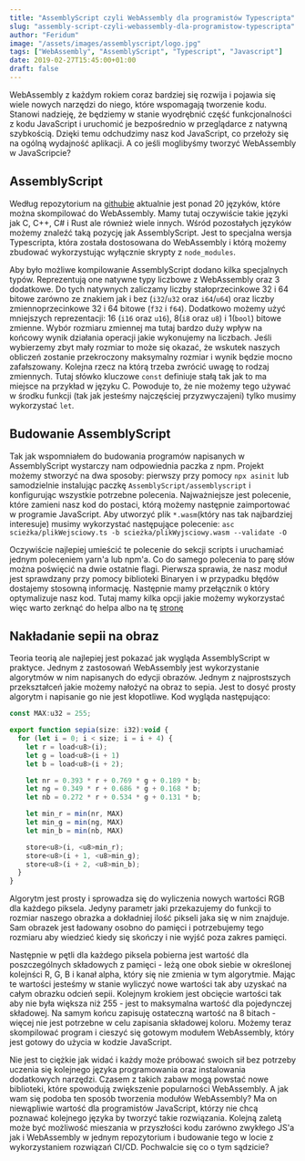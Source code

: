```yaml
---
title: "AssemblyScript czyli WebAssembly dla programistów Typescripta"
slug: "assembly-script-czyli-webassembly-dla-programistow-typescripta"
author: "Feridum"
image: "/assets/images/assemblyscript/logo.jpg"
tags: ["WebAssembly", "AssemblyScript", "Typescript", "Javascript"]
date: 2019-02-27T15:45:00+01:00
draft: false
---
```


WebAssembly z każdym rokiem coraz bardziej się rozwija i pojawia się wiele nowych narzędzi do niego, które wspomagają tworzenie kodu. Stanowi nadzieję, że będziemy w stanie wyodrębnić część funkcjonalności z kodu JavaScript i uruchomić je bezpośrednio w przeglądarce z natywną szybkością. Dzięki temu odchudzimy nasz kod JavaScript, co przełoży się na ogólną wydajność aplikacji. A co jeśli moglibyśmy tworzyć WebAssembly w JavaScripcie?



## AssemblyScript

Według repozytorium na [githubie](https://github.com/appcypher/awesome-wasm-langs) aktualnie jest ponad 20 języków, które można skompilować do WebAssembly. Mamy tutaj oczywiście takie języki jak C, C++, C# i Rust ale również wiele innych. Wśród pozostałych języków możemy znaleźć taką pozycję jak AssemblyScript. Jest to specjalna wersja Typescripta, która została dostosowana do WebAssembly i którą możemy zbudować wykorzystując wyłącznie skrypty z `node_modules`. 

Aby było możliwe kompilowanie AssemblyScript dodano kilka specjalnych typów. Reprezentują one natywne typy liczbowe z WebAssembly oraz 3 dodatkowe. Do tych natywnych zaliczamy liczby stałoprzecinkowe 32 i 64 bitowe zarówno ze znakiem jak i bez (`i32`/`u32` oraz `i64`/`u64`) oraz liczby zmiennoprzecinkowe 32 i 64 bitowe (`f32` i `f64`). Dodatkowo możemy użyć mniejszych reprezentacji: 16 (`i16` oraz `u16`), 8(`i8` oraz `u8`) i 1(`bool`) bitowe zmienne. Wybór rozmiaru zmiennej ma tutaj bardzo duży wpływ na końcowy wynik działania operacji jakie wykonujemy na liczbach. Jeśli wybierzemy zbyt mały rozmiar to może się okazać, że wskutek naszych obliczeń zostanie przekroczony maksymalny rozmiar i wynik będzie mocno zafałszowany. Kolejna rzecz na którą trzeba zwrócić uwagę to rodzaj zmiennych. Tutaj słówko kluczowe `const` definiuje stałą tak jak to ma miejsce na przykład w języku C. Powoduje to, że nie możemy tego używać w środku funkcji (tak jak jesteśmy najczęściej przyzwyczajeni) tylko musimy wykorzystać `let`.


## Budowanie AssemblyScript
Tak jak wspomniałem do budowania programów napisanych w AssemblyScript wystarczy nam odpowiednia paczka z npm. Projekt możemy stworzyć na dwa sposoby: pierwszy przy pomocy `npx asinit` lub samodzielnie instalując paczkę `AssemblyScript/assemblyscript` i konfigurując wszystkie potrzebne polecenia. Najważniejsze jest polecenie, które zamieni nasz kod do postaci, którą możemy następnie zaimportować w programie JavaScript. Aby utworzyć plik `*.wasm`(który nas tak najbardziej interesuje) musimy wykorzystać następujące polecenie: `asc scieżka/plikWejsciowy.ts -b scieżka/plikWyjsciowy.wasm --validate -O`

Oczywiście najlepiej umieścić te polecenie do sekcji scripts i uruchamiać jednym poleceniem yarn'a lub npm'a. Co do samego polecenia to parę słów można poświęcić na dwie ostatnie flagi. Pierwsza sprawia,  że nasz moduł jest sprawdzany przy pomocy biblioteki Binaryen i w przypadku błędów dostajemy stosowną informację. Następnie mamy przełącznik `O` który optymalizuje nasz kod. Tutaj mamy kilka opcji jakie możemy wykorzystać więc warto zerknąć do helpa albo na tę [stronę](https://github.com/AssemblyScript/assemblyscript/wiki/Using-the-compiler)

## Nakładanie sepii na obraz

Teoria teorią ale najlepiej jest pokazać jak wygląda AssemblyScript w praktyce. Jednym z zastosowań WebAssembly jest wykorzystanie algorytmów w nim napisanych do edycji obrazów. Jednym z najprostszych przekształceń jakie możemy nałożyć na obraz to sepia. Jest to dosyć prosty algorytm i napisanie go nie jest kłopotliwe. Kod wygląda następująco:

```js
const MAX:u32 = 255;

export function sepia(size: i32):void {
  for (let i = 0; i < size; i = i + 4) {
    let r = load<u8>(i);
    let g = load<u8>(i + 1)
    let b = load<u8>(i + 2);

    let nr = 0.393 * r + 0.769 * g + 0.189 * b;
    let ng = 0.349 * r + 0.686 * g + 0.168 * b;
    let nb = 0.272 * r + 0.534 * g + 0.131 * b;

    let min_r = min(nr, MAX)
    let min_g = min(ng, MAX)
    let min_b = min(nb, MAX)

    store<u8>(i, <u8>min_r);
    store<u8>(i + 1, <u8>min_g);
    store<u8>(i + 2, <u8>min_b);
  }
}

```

Algorytm jest prosty i sprowadza się do wyliczenia nowych wartości RGB dla każdego piksela. Jedyny parametr jaki przekazujemy do funkcji to rozmiar naszego obrazka a dokładniej ilość pikseli jaka się w nim znajduje. Sam obrazek jest ładowany osobno do pamięci i potrzebujemy tego rozmiaru aby wiedzieć kiedy się skończy i nie wyjść poza zakres pamięci. 

Następnie w pętli dla każdego piksela pobierna jest wartość dla poszczególnych składowych z pamięci - leżą one obok siebie w określonej kolejnści R, G, B i kanał alpha, który się nie zmienia w tym algorytmie. Mając te wartości jesteśmy w stanie wyliczyć nowe wartości tak aby uzyskać na całym obrazku odcień sepii. Kolejnym krokiem jest obcięcie wartości tak aby nie była większa niż 255 - jest to maksymalna wartość dla pojedynczej składowej. Na samym końcu zapisuję ostateczną wartość na 8 bitach - więcej nie jest potrzebne w celu zapisania składowej koloru. Możemy teraz skompilować program i cieszyć się gotowym modułem WebAssembly, który jest gotowy do użycia w kodzie JavaScript.


Nie jest to ciężkie jak widać i każdy może próbować swoich sił bez potrzeby uczenia się kolejnego języka programowania oraz instalowania dodatkowych narzędzi. Czasem z takich zabaw mogą powstać nowe biblioteki, które spowodują zwiększenie popularności WebAssembly. A jak wam się podoba ten sposób tworzenia modułów WebAssembly? Ma on niewąpliwie wartość dla programistów JavaScript, którzy nie chcą poznawać kolejnego języka by tworzyć takie rozwiązania. Kolejną zaletą może być możliwość mieszania w przyszłości kodu zarówno zwykłego JS'a jak i WebAssembly w jednym repozytorium i budowanie tego w locie z wykorzystaniem rozwiązań CI/CD. Pochwalcie się co o tym sądzicie?

